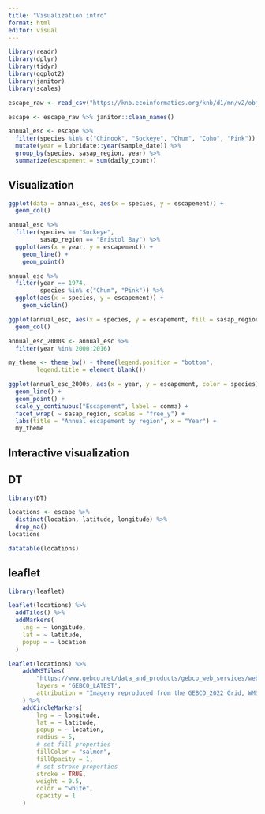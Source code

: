 ```yaml
---
title: "Visualization intro"
format: html
editor: visual
---
```


```r
library(readr)
library(dplyr)
library(tidyr)
library(ggplot2)
library(janitor)
library(scales)
```

```r
escape_raw <- read_csv("https://knb.ecoinformatics.org/knb/d1/mn/v2/object/urn%3Auuid%3Af119a05b-bbe7-4aea-93c6-85434dcb1c5e")
```

```r
escape <- escape_raw %>% janitor::clean_names()
```

```r
annual_esc <- escape %>%
  filter(species %in% c("Chinook", "Sockeye", "Chum", "Coho", "Pink")) %>%
  mutate(year = lubridate::year(sample_date)) %>%
  group_by(species, sasap_region, year) %>%
  summarize(escapement = sum(daily_count))
```

## Visualization

```r
ggplot(data = annual_esc, aes(x = species, y = escapement)) +
  geom_col()
```

```r
annual_esc %>%
  filter(species == "Sockeye",
         sasap_region == "Bristol Bay") %>%
  ggplot(aes(x = year, y = escapement)) +
    geom_line() +
    geom_point()
```

```r
annual_esc %>%
  filter(year == 1974,
         species %in% c("Chum", "Pink")) %>%
  ggplot(aes(x = species, y = escapement)) +
    geom_violin()
```

```r
ggplot(annual_esc, aes(x = species, y = escapement, fill = sasap_region)) +
  geom_col()
```

```r
annual_esc_2000s <- annual_esc %>%
  filter(year %in% 2000:2016)
```

```r
my_theme <- theme_bw() + theme(legend.position = "bottom",
        legend.title = element_blank())
```

```r
ggplot(annual_esc_2000s, aes(x = year, y = escapement, color = species)) +
  geom_line() +
  geom_point() +
  scale_y_continuous("Escapement", label = comma) +
  facet_wrap( ~ sasap_region, scales = "free_y") +
  labs(title = "Annual escapement by region", x = "Year") +
  my_theme
```

## Interactive visualization

## DT

```r
library(DT)
```

```r
locations <- escape %>%
  distinct(location, latitude, longitude) %>%
  drop_na()
locations
```

```r
datatable(locations)
```

## leaflet

```r
library(leaflet)
```

```r
leaflet(locations) %>%
  addTiles() %>%
  addMarkers(
    lng = ~ longitude,
    lat = ~ latitude,
    popup = ~ location 
  )
```

```r
leaflet(locations) %>%
    addWMSTiles(
        "https://www.gebco.net/data_and_products/gebco_web_services/web_map_service/mapserv?request=getmap&service=wms&BBOX=-90,-180,90,360&crs=EPSG:4326&format=image/jpeg&layers=gebco_latest&width=1200&height=600&version=1.3.0",
        layers = 'GEBCO_LATEST',
        attribution = "Imagery reproduced from the GEBCO_2022 Grid, WMS 1.3.0 GetMap, www.gebco.net"
    ) %>%
    addCircleMarkers(
        lng = ~ longitude,
        lat = ~ latitude,
        popup = ~ location,
        radius = 5,
        # set fill properties
        fillColor = "salmon",
        fillOpacity = 1,
        # set stroke properties
        stroke = TRUE,
        weight = 0.5,
        color = "white",
        opacity = 1
    )

```

